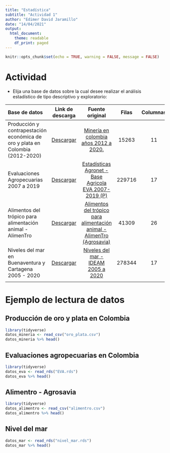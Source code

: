 ```yaml
---
title: "Estadística"
subtitle: "Actividad 1"
author: "Edimer David Jaramillo"
date: "14/04/2021"
output:
  html_document:
    theme: readable
    df_print: paged
---
```


```r
knitr::opts_chunk$set(echo = TRUE, warning = FALSE, message = FALSE)
```

# Actividad

- Elija una base de datos sobre la cual desee realizar el análisis estadístico de tipo descriptivo y exploratorio:


| Base de datos | Link de descarga | Fuente original | Filas | Columnas |
| :------------ | :--------------: | :-------------: | :---: | :------: |
| Producción y contrapestación económica de oro y plata en Colombia (2012-2020) | [Descargar](/actividades/Statistics/Actividad-01/oro_plata.csv) | [Minería en colombia años 2012 a 2020.](https://www.datos.gov.co/Minas-y-Energ-a/ANM-Producci-n-Nacional-de-Minerales-y-Contraprest/r85m-vv6c) | 15263 | 11 |
| Evaluaciones Agropecuarias 2007 a 2019 | [Descargar](/actividades/Statistics/Actividad-01/EVA.rds) | [Estadísticas Agronet - Base Agricola EVA 2007-2019 (P)](https://www.agronet.gov.co/estadistica/Paginas/home.aspx?cod=59) | 229716 | 17 |
| Alimentos del trópico para alimentación animal - AlimenTro | [Descargar](/actividades/Statistics/Actividad-01/alimentro.csv) | [Alimentos del trópico para alimentación animal - AlimenTro (Agrosavia)](https://www.datos.gov.co/Agricultura-y-Desarrollo-Rural/Alimentos-del-tr-pico-para-alimentaci-n-animal-Ali/6arb-d547) | 41309 | 26 |
| Niveles del mar en Buenaventura y Cartagena 2005 - 2020 | [Descargar](/actividades/Statistics/Actividad-01/nivel_mar.rds) | [Niveles del mar - IDEAM 2005 a 2020](https://www.datos.gov.co/Ambiente-y-Desarrollo-Sostenible/Nivel-del-Mar/ia8x-22em) | 278344 | 17 |
| | | | | |

# Ejemplo de lectura de datos

## Producción de oro y plata en Colombia

```r
library(tidyverse)
datos_mineria <- read_csv("oro_plata.csv")
datos_mineria %>% head()
```

## Evaluaciones agropecuarias en Colombia

```r
library(tidyverse)
datos_eva <- read_rds("EVA.rds")
datos_eva %>% head()
```

## Alimentro - Agrosavia

```r
library(tidyverse)
datos_alimentro <- read_csv("alimentro.csv")
datos_alimentro %>% head()
```

## Nivel del mar

```r
datos_mar <- read_rds("nivel_mar.rds")
datos_mar %>% head()
```

